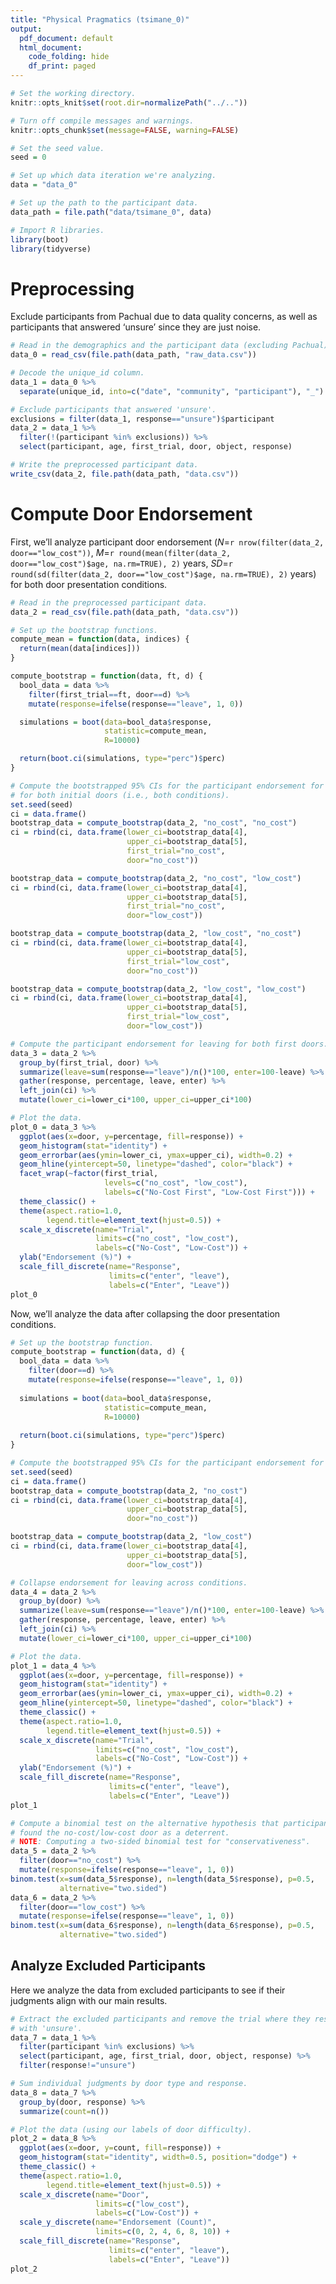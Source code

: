 ```yaml
---
title: "Physical Pragmatics (tsimane_0)"
output:
  pdf_document: default
  html_document:
    code_folding: hide
    df_print: paged
---
```


```r
# Set the working directory.
knitr::opts_knit$set(root.dir=normalizePath("../.."))

# Turn off compile messages and warnings.
knitr::opts_chunk$set(message=FALSE, warning=FALSE)

# Set the seed value.
seed = 0

# Set up which data iteration we're analyzing.
data = "data_0"

# Set up the path to the participant data.
data_path = file.path("data/tsimane_0", data)
```

```r
# Import R libraries.
library(boot)
library(tidyverse)
```

# Preprocessing

Exclude participants from Pachual due to data quality concerns, as well as participants that answered 'unsure' since they are just noise.

```r
# Read in the demographics and the participant data (excluding Pachual).
data_0 = read_csv(file.path(data_path, "raw_data.csv"))

# Decode the unique_id column.
data_1 = data_0 %>%
  separate(unique_id, into=c("date", "community", "participant"), "_")

# Exclude participants that answered 'unsure'.
exclusions = filter(data_1, response=="unsure")$participant
data_2 = data_1 %>%
  filter(!(participant %in% exclusions)) %>%
  select(participant, age, first_trial, door, object, response)

# Write the preprocessed participant data.
write_csv(data_2, file.path(data_path, "data.csv"))
```

# Compute Door Endorsement

First, we'll analyze participant door endorsement ($N$=`r nrow(filter(data_2, door=="low_cost"))`, $M$=`r round(mean(filter(data_2, door=="low_cost")$age, na.rm=TRUE), 2)` years, $SD$=`r round(sd(filter(data_2, door=="low_cost")$age, na.rm=TRUE), 2)` years) for both door presentation conditions.

```r
# Read in the preprocessed participant data.
data_2 = read_csv(file.path(data_path, "data.csv"))

# Set up the bootstrap functions.
compute_mean = function(data, indices) {
  return(mean(data[indices]))
}

compute_bootstrap = function(data, ft, d) {
  bool_data = data %>%
    filter(first_trial==ft, door==d) %>%
    mutate(response=ifelse(response=="leave", 1, 0))

  simulations = boot(data=bool_data$response,
                     statistic=compute_mean,
                     R=10000)

  return(boot.ci(simulations, type="perc")$perc)
}

# Compute the bootstrapped 95% CIs for the participant endorsement for leaving 
# for both initial doors (i.e., both conditions).
set.seed(seed)
ci = data.frame()
bootstrap_data = compute_bootstrap(data_2, "no_cost", "no_cost")
ci = rbind(ci, data.frame(lower_ci=bootstrap_data[4],
                          upper_ci=bootstrap_data[5],
                          first_trial="no_cost",
                          door="no_cost"))

bootstrap_data = compute_bootstrap(data_2, "no_cost", "low_cost")
ci = rbind(ci, data.frame(lower_ci=bootstrap_data[4],
                          upper_ci=bootstrap_data[5],
                          first_trial="no_cost",
                          door="low_cost"))

bootstrap_data = compute_bootstrap(data_2, "low_cost", "no_cost")
ci = rbind(ci, data.frame(lower_ci=bootstrap_data[4],
                          upper_ci=bootstrap_data[5],
                          first_trial="low_cost",
                          door="no_cost"))

bootstrap_data = compute_bootstrap(data_2, "low_cost", "low_cost")
ci = rbind(ci, data.frame(lower_ci=bootstrap_data[4],
                          upper_ci=bootstrap_data[5],
                          first_trial="low_cost",
                          door="low_cost"))

# Compute the participant endorsement for leaving for both first doors.
data_3 = data_2 %>%
  group_by(first_trial, door) %>%
  summarize(leave=sum(response=="leave")/n()*100, enter=100-leave) %>%
  gather(response, percentage, leave, enter) %>%
  left_join(ci) %>%
  mutate(lower_ci=lower_ci*100, upper_ci=upper_ci*100)

# Plot the data.  
plot_0 = data_3 %>%
  ggplot(aes(x=door, y=percentage, fill=response)) +
  geom_histogram(stat="identity") +
  geom_errorbar(aes(ymin=lower_ci, ymax=upper_ci), width=0.2) +
  geom_hline(yintercept=50, linetype="dashed", color="black") +
  facet_wrap(~factor(first_trial,
                     levels=c("no_cost", "low_cost"),
                     labels=c("No-Cost First", "Low-Cost First"))) +
  theme_classic() +
  theme(aspect.ratio=1.0,
        legend.title=element_text(hjust=0.5)) +
  scale_x_discrete(name="Trial",
                   limits=c("no_cost", "low_cost"),
                   labels=c("No-Cost", "Low-Cost")) +
  ylab("Endorsement (%)") +
  scale_fill_discrete(name="Response",
                      limits=c("enter", "leave"),
                      labels=c("Enter", "Leave"))
plot_0
```

Now, we'll analyze the data after collapsing the door presentation conditions.

```r
# Set up the bootstrap function.
compute_bootstrap = function(data, d) {
  bool_data = data %>%
    filter(door==d) %>%
    mutate(response=ifelse(response=="leave", 1, 0))
  
  simulations = boot(data=bool_data$response,
                     statistic=compute_mean,
                     R=10000)
  
  return(boot.ci(simulations, type="perc")$perc)
}

# Compute the bootstrapped 95% CIs for the participant endorsement for leaving.
set.seed(seed)
ci = data.frame()
bootstrap_data = compute_bootstrap(data_2, "no_cost")
ci = rbind(ci, data.frame(lower_ci=bootstrap_data[4],
                          upper_ci=bootstrap_data[5],
                          door="no_cost"))

bootstrap_data = compute_bootstrap(data_2, "low_cost")
ci = rbind(ci, data.frame(lower_ci=bootstrap_data[4],
                          upper_ci=bootstrap_data[5],
                          door="low_cost"))

# Collapse endorsement for leaving across conditions.
data_4 = data_2 %>%
  group_by(door) %>%
  summarize(leave=sum(response=="leave")/n()*100, enter=100-leave) %>%
  gather(response, percentage, leave, enter) %>%
  left_join(ci) %>%
  mutate(lower_ci=lower_ci*100, upper_ci=upper_ci*100)

# Plot the data.
plot_1 = data_4 %>%
  ggplot(aes(x=door, y=percentage, fill=response)) +
  geom_histogram(stat="identity") +
  geom_errorbar(aes(ymin=lower_ci, ymax=upper_ci), width=0.2) +
  geom_hline(yintercept=50, linetype="dashed", color="black") +
  theme_classic() +
  theme(aspect.ratio=1.0,
        legend.title=element_text(hjust=0.5)) +
  scale_x_discrete(name="Trial",
                   limits=c("no_cost", "low_cost"),
                   labels=c("No-Cost", "Low-Cost")) +
  ylab("Endorsement (%)") +
  scale_fill_discrete(name="Response",
                      limits=c("enter", "leave"),
                      labels=c("Enter", "Leave"))
plot_1
```

```r
# Compute a binomial test on the alternative hypothesis that participants 
# found the no-cost/low-cost door as a deterrent.
# NOTE: Computing a two-sided binomial test for "conservativeness".
data_5 = data_2 %>%
  filter(door=="no_cost") %>%
  mutate(response=ifelse(response=="leave", 1, 0))
binom.test(x=sum(data_5$response), n=length(data_5$response), p=0.5,
           alternative="two.sided")
data_6 = data_2 %>%
  filter(door=="low_cost") %>%
  mutate(response=ifelse(response=="leave", 1, 0))
binom.test(x=sum(data_6$response), n=length(data_6$response), p=0.5,
           alternative="two.sided")
```

## Analyze Excluded Participants

Here we analyze the data from excluded participants to see if their judgments align with our main results.

```r
# Extract the excluded participants and remove the trial where they responded
# with 'unsure'.
data_7 = data_1 %>%
  filter(participant %in% exclusions) %>%
  select(participant, age, first_trial, door, object, response) %>%
  filter(response!="unsure")

# Sum individual judgments by door type and response.
data_8 = data_7 %>%
  group_by(door, response) %>%
  summarize(count=n())

# Plot the data (using our labels of door difficulty).
plot_2 = data_8 %>%
  ggplot(aes(x=door, y=count, fill=response)) +
  geom_histogram(stat="identity", width=0.5, position="dodge") +
  theme_classic() +
  theme(aspect.ratio=1.0,
        legend.title=element_text(hjust=0.5)) +
  scale_x_discrete(name="Door",
                   limits=c("low_cost"),
                   labels=c("Low-Cost")) +
  scale_y_discrete(name="Endorsement (Count)",
                   limits=c(0, 2, 4, 6, 8, 10)) +
  scale_fill_discrete(name="Response",
                      limits=c("enter", "leave"),
                      labels=c("Enter", "Leave"))
plot_2
```